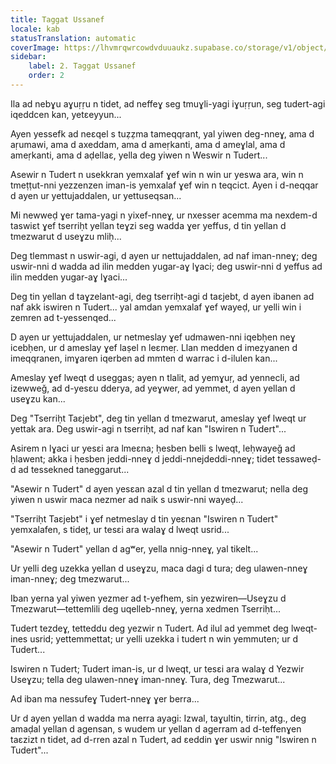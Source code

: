 ```yaml
---
title: Taggat Ussanef
locale: kab
statusTranslation: automatic
coverImage: https://lhvmrqwrcowdvduuaukz.supabase.co/storage/v1/object/public/strapi-uploads/small_cover-tratado-de-psicologia-revolucionaria.webp-5e15e1cec4e0ebebcde5d7fc7565d8fd.webp
sidebar:
    label: 2. Taggat Ussanef
    order: 2
---
```

Ila ad nebɣu aɣuṛṛu n tidet, ad neffeɣ seg tmuɣli-yagi iɣuṛṛun, seg tudert-agi iqeddcen kan, yetɛeyyun...

Ayen yessefk ad neɛqel s tuẓẓma tameqqrant, yal yiwen deg-nneɣ, ama d aṛumawi, ama d axeddam, ama d ameṛkanti, ama d ameɣlal, ama d ameṛkanti, ama d aḍellaɛ, yella deg yiwen n Weswir n Tudert...

Asewir n Tudert n usekkran yemxalaf ɣef win n win ur yeswa ara, win n tmeṭṭut-nni yezzenzen iman-is yemxalaf ɣef win n teqcict. Ayen i d-neqqar d ayen ur yettujaddalen, ur yettuseqsan...

Mi newweḍ ɣer tama-yagi n yixef-nneɣ, ur nxesser acemma ma nexdem-d taswiɛt ɣef tserriḥt yellan teɣzi seg wadda ɣer yeffus, d tin yellan d tmezwarut d useɣzu mliḥ...

Deg tlemmast n uswir-agi, d ayen ur nettujaddalen, ad naf iman-nneɣ; deg uswir-nni d wadda ad ilin medden yugar-aɣ lɣaci; deg uswir-nni d yeffus ad ilin medden yugar-aɣ lɣaci...

Deg tin yellan d taɣzelant-agi, deg tserriḥt-agi d taɛjebt, d ayen ibanen ad naf akk iswiren n Tudert... yal amdan yemxalaf ɣef wayeḍ, ur yelli win i zemren ad t-yessenqed...

D ayen ur yettujaddalen, ur netmeslay ɣef udmawen-nni iqebḥen neɣ icebḥen, ur d ameslay ɣef laṣel n leɛmeṛ. Llan medden d imeẓyanen d imeqqranen, imɣaren iqerben ad mmten d warrac i d-ilulen kan...

Ameslay ɣef lweqt d useggas; ayen n tlalit, ad yemɣuṛ, ad yennecli, ad izewweǧ, ad d-yesɛu dderya, ad yeɣwer, ad yemmet, d ayen yellan d useɣzu kan...

Deg "Tserriḥt Taɛjebt", deg tin yellan d tmezwarut, ameslay ɣef lweqt ur yettak ara. Deg uswir-agi n tserriḥt, ad naf kan "Iswiren n Tudert"...

Asirem n lɣaci ur yesɛi ara lmeɛna; ḥesben belli s lweqt, leḥwayeǧ ad ḥlawent; akka i ḥesben jeddi-nneɣ d jeddi-nnejdeddi-nneɣ; tidet tessaweḍ-d ad tessekned taneggarut...

"Asewir n Tudert" d ayen yesɛan azal d tin yellan d tmezwarut; nella deg yiwen n uswir maca nezmer ad naik s uswir-nni wayeḍ...

"Tserriḥt Taɛjebt" i ɣef netmeslay d tin yeɛnan "Iswiren n Tudert" yemxalafen, s tideț, ur tesɛi ara walaɣ d lweqt usrid...

"Asewir n Tudert" yellan d agʷer, yella nnig-nneɣ, yal tikelt...

Ur yelli deg uzekka yellan d useɣzu, maca dagi d tura; deg ulawen-nneɣ iman-nneɣ; deg tmezwarut...

Iban yerna yal yiwen yezmer ad t-yefhem, sin yezwiren—Useɣzu d Tmezwarut—tettemlili deg uqelleb-nneɣ, yerna xedmen Tserriḥt...

Tudert tezdeɣ, tetteddu deg yezwir n Tudert. Ad ilul ad yemmet deg lweqt-ines usrid; yettemmettat; ur yelli uzekka i tudert n win yemmuten; ur d Tudert...

Iswiren n Tudert; Tudert iman-is, ur d lweqt, ur tesɛi ara walaɣ d Yezwir Useɣzu; tella deg ulawen-nneɣ iman-nneɣ. Tura, deg Tmezwarut...

Ad iban ma nessufeɣ Tudert-nneɣ ɣer berra...

Ur d ayen yellan d wadda ma nerra ayagi: Izwal, taɣultin, tirrin, atg., deg amaḍal yellan d agensan, s wudem ur yellan d agerram ad d-teffenɣen taɛzizt n tidet, ad d-rren azal n Tudert, ad ɛeddin ɣer uswir nnig "Iswiren n Tudert"...

